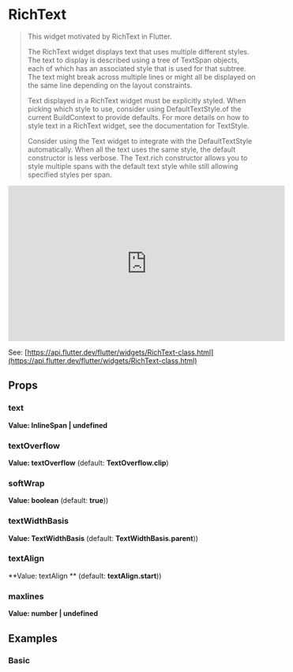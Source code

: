 
<Meta of={Stories} />

# RichText

> This widget motivated by RichText in Flutter.
>
> The RichText widget displays text that uses multiple different styles. The text to display is described using a tree of TextSpan objects, each of which has an associated style that is used for that subtree. The text might break across multiple lines or might all be displayed on the same line depending on the layout constraints.
>
> Text displayed in a RichText widget must be explicitly styled. When picking which style to use, consider using DefaultTextStyle.of the current BuildContext to provide defaults. For more details on how to style text in a RichText widget, see the documentation for TextStyle.
>
> Consider using the Text widget to integrate with the DefaultTextStyle automatically. When all the text uses the same style, the default constructor is less verbose. The Text.rich constructor allows you to style multiple spans with the default text style while still allowing specified styles per span.

<iframe
	width="560"
	height="315"
	src="https://www.youtube.com/embed/rykDVh-QFfw"
	title="YouTube video player"
	frameborder="0"
	allow="accelerometer; autoplay; clipboard-write; encrypted-media; gyroscope; picture-in-picture; web-share"
	allowfullscreen
></iframe>

See: [https://api.flutter.dev/flutter/widgets/RichText-class.html](https://api.flutter.dev/flutter/widgets/RichText-class.html)

## Props

### text

**Value: InlineSpan | undefined**

### textOverflow

**Value: textOverflow** (default: **TextOverflow.clip**)

### softWrap

**Value: boolean** (default: **true**))

### textWidthBasis

**Value: TextWidthBasis** (default: **TextWidthBasis.parent**))

### textAlign

**Value: textAlign ** (default: **textAlign.start**))

### maxlines

**Value: number | undefined**

## Examples

### Basic

<Story of={Stories.Basic} />
